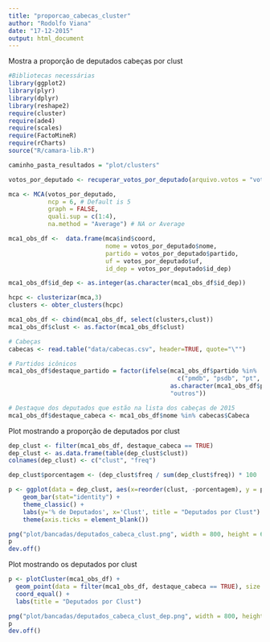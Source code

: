 ```yaml
---
title: "proporcao_cabecas_cluster"
author: "Rodolfo Viana"
date: "17-12-2015"
output: html_document
---
```


Mostra a proporção de deputados cabeças por clust

```r
#Bibliotecas necessárias 
library(ggplot2)
library(plyr)
library(dplyr)
library(reshape2)
require(cluster)
require(ade4)
require(scales)
require(FactoMineR)
require(rCharts)
source("R/camara-lib.R")
```


```r
caminho_pasta_resultados = "plot/clusters"

votos_por_deputado <- recuperar_votos_por_deputado(arquivo.votos = "votacoes.csv",corrigir.migracoes = TRUE)

mca <- MCA(votos_por_deputado, 
           ncp = 6, # Default is 5 
           graph = FALSE,
           quali.sup = c(1:4),
           na.method = "Average") # NA or Average

mca1_obs_df <-  data.frame(mca$ind$coord, 
                           nome = votos_por_deputado$nome,
                           partido = votos_por_deputado$partido, 
                           uf = votos_por_deputado$uf,
                           id_dep = votos_por_deputado$id_dep)

mca1_obs_df$id_dep <- as.integer(as.character(mca1_obs_df$id_dep))

hcpc <- clusterizar(mca,3)
clusters <- obter_clusters(hcpc)

mca1_obs_df <- cbind(mca1_obs_df, select(clusters,clust))
mca1_obs_df$clust <- as.factor(mca1_obs_df$clust)
```

```r
# Cabeças
cabecas <- read.table("data/cabecas.csv", header=TRUE, quote="\"")
```


```r
# Partidos icônicos
mca1_obs_df$destaque_partido = factor(ifelse(mca1_obs_df$partido %in% 
                                               c("pmdb", "psdb", "pt", "psol"), 
                                             as.character(mca1_obs_df$partido), 
                                             "outros"))

# Destaque dos deputados que estão na lista dos cabeças de 2015
mca1_obs_df$destaque_cabeca <- mca1_obs_df$nome %in% cabecas$Cabeca
```

Plot mostrando a proporção de deputados por clust

```r
dep_clust <- filter(mca1_obs_df, destaque_cabeca == TRUE)
dep_clust <- as.data.frame(table(dep_clust$clust))
colnames(dep_clust) <- c("clust", "freq")

dep_clust$porcentagem <- (dep_clust$freq / sum(dep_clust$freq)) * 100

p <- ggplot(data = dep_clust, aes(x=reorder(clust, -porcentagem), y = porcentagem)) + 
    geom_bar(stat="identity") + 
    theme_classic() + 
    labs(y='% de Deputados', x='Clust', title = "Deputados por Clust") +
    theme(axis.ticks = element_blank())

png("plot/bancadas/deputados_cabeca_clust.png", width = 800, height = 600)
p
dev.off()
```

Plot mostrando os deputados por clust

```r
p <- plotCluster(mca1_obs_df) + 
  geom_point(data = filter(mca1_obs_df, destaque_cabeca == TRUE), size = 9, alpha = 0.2, colour = "Black")  +
  coord_equal() +
  labs(title = "Deputados por Clust")

png("plot/bancadas/deputados_cabeca_clust_dep.png", width = 800, height = 600)
p
dev.off()
```
